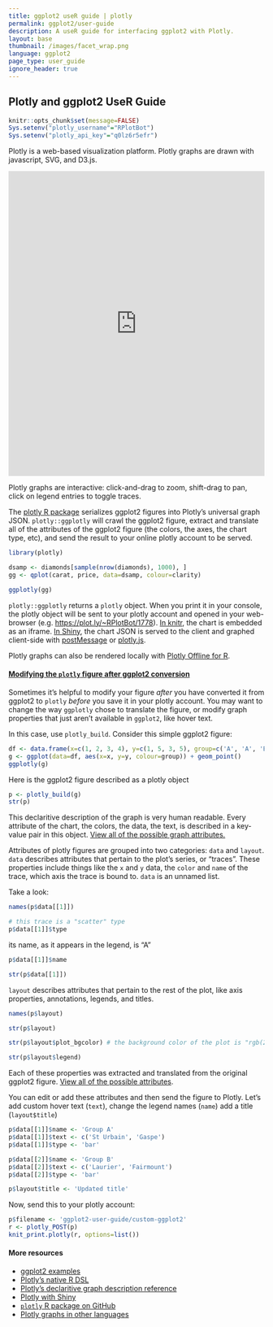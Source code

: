 ```yaml
---
title: ggplot2 useR guide | plotly
permalink: ggplot2/user-guide
description: A useR guide for interfacing ggplot2 with Plotly.
layout: base
thumbnail: /images/facet_wrap.png
language: ggplot2
page_type: user_guide
ignore_header: true
---
```


## Plotly and ggplot2 UseR Guide

```r
knitr::opts_chunk$set(message=FALSE)
Sys.setenv("plotly_username"="RPlotBot")
Sys.setenv("plotly_api_key"="q0lz6r5efr")
```

Plotly is a web-based visualization platform. Plotly graphs are drawn with javascript, SVG, and D3.js.

<iframe src="https://plot.ly/~RPlotBot/1772.embed" width="100%" height="600px" style="border: none;"></iframe>

Plotly graphs are interactive: click-and-drag to zoom, shift-drag to pan, click on legend entries to toggle traces.

The [plotly R package](https://github.com/ropensci/plotly) serializes ggplot2 figures into Plotly's universal graph JSON. `plotly::ggplotly` will crawl the ggplot2 figure, extract and translate all of the attributes of the ggplot2 figure (the colors, the axes, the chart type, etc), and send the result to your online plotly account to be served.

```r
library(plotly)

dsamp <- diamonds[sample(nrow(diamonds), 1000), ]
gg <- qplot(carat, price, data=dsamp, colour=clarity)

ggplotly(gg)
```

`plotly::ggplotly` returns a `plotly` object. When you print it in your console, the plotly object will be sent to your plotly account and opened in your web-browser (e.g. [https://plot.ly/~RPlotBot/1778](https://plot.ly/~RPlotBot/1778)). [In knitr](https://plot.ly/r/knitr), the chart is embedded as an iframe. [In Shiny](https://plot.ly/r/shiny-tutorial), the chart JSON is served to the client and graphed client-side with [postMessage](https://github.com/plotly/postMessage-API) or [plotly.js](https://plot.ly/javascript).

Plotly graphs can also be rendered locally with [Plotly Offline for R](https://plot.ly/r/offline).

<h4><a name="modify-ggplot2-figure" href="#modify-ggplot2-figure">Modifying the <code>plotly</code> figure after ggplot2 conversion</a></h4>

Sometimes it's helpful to modify your figure *after* you have converted it from ggplot2 to `plotly` *before* you save it in your plotly account. You may want to change the way `ggplotly` chose to translate the figure, or modify graph properties that just aren't available in `ggplot2`, like hover text.

In this case, use `plotly_build`. Consider this simple ggplot2 figure:

```r
df <- data.frame(x=c(1, 2, 3, 4), y=c(1, 5, 3, 5), group=c('A', 'A', 'B', 'B'))
g <- ggplot(data=df, aes(x=x, y=y, colour=group)) + geom_point()
ggplotly(g)
```

Here is the ggplot2 figure described as a plotly object

```r
p <- plotly_build(g)
str(p)
```

This declaritive description of the graph is very human readable. Every attribute of the chart, the colors, the data, the text, is described in a key-value pair in this object. [View all of the possible graph attributes.](https://plot.ly/r/reference)

Attributes of plotly figures are grouped into two categories: `data` and `layout`. `data` describes attributes that pertain to the plot's series, or "traces". These properties include things like the `x` and `y` data, the `color` and `name` of the trace, which axis the trace is bound to. `data` is an unnamed list.

Take a look:

```r
names(p$data[[1]])

# this trace is a "scatter" type
p$data[[1]]$type
```

its name, as it appears in the legend, is "A"

```r
p$data[[1]]$name
```

```r
str(p$data[[1]])
```

`layout` describes attributes that pertain to the rest of the plot, like axis properties, annotations, legends, and titles.

```r
names(p$layout)

str(p$layout)

str(p$layout$plot_bgcolor) # the background color of the plot is "rgb(229,229,229)"

str(p$layout$legend)
```

Each of these properties was extracted and translated from the original ggplot2 figure. [View all of the possible attributes](https://plot.ly/r/reference).

You can edit or add these attributes and then send the figure to Plotly. Let's add custom hover text (`text`), change the legend names (`name`) add a title (`layout$title`)

```r
p$data[[1]]$name <- 'Group A'
p$data[[1]]$text <- c('St Urbain', 'Gaspe')
p$data[[1]]$type <- 'bar'

p$data[[2]]$name <- 'Group B'
p$data[[2]]$text <- c('Laurier', 'Fairmount')
p$data[[2]]$type <- 'bar'

p$layout$title <- 'Updated title'
```

Now, send this to your plotly account:

```r
p$filename <- 'ggplot2-user-guide/custom-ggplot2'
r <- plotly_POST(p)
knit_print.plotly(r, options=list())
```

#### More resources
- [ggplot2 examples](https://plot.ly/ggplot2)
- [Plotly's native R DSL](https://plot.ly/r)
- [Plotly's declaritive graph description reference](https://plot.ly/r/reference)
- [Plotly with Shiny](https://plot.ly/r/shiny-tutorial)
- [`plotly` R package on GitHub](https://github.com/ropensci/plotly)
- [Plotly graphs in other languages](https://plot.ly/api)
